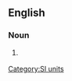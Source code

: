 ==English==

===Noun===
{{en-noun}}

# {{US}} {{alternative spelling of|[[yottametre]]}}
<!--Put translations, etc, at "yottametre"-->

[[Category:SI units]]